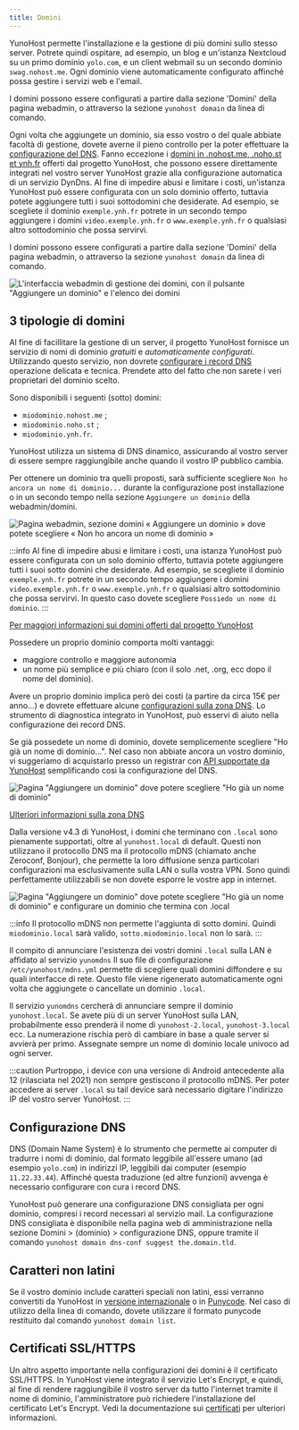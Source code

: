 ```yaml
---
title: Domini
---
```



YunoHost permette l'installazione e la gestione di più domini sullo stesso server. Potrete quindi ospitare, ad esempio, un blog e un'istanza Nextcloud su un primo dominio `yolo.com`, e un client webmail su un secondo dominio `swag.nohost.me`. Ogni dominio viene automaticamente configurato affinché possa gestire i servizi web e l'email.

I domini possono essere configurati a partire dalla sezione 'Domini' della pagina webadmin, o attraverso la sezione `yunohost domain` da linea di comando.

Ogni volta che aggiungete un dominio, sia esso vostro o del quale abbiate facoltà di gestione, dovete averne il pieno controllo per la poter effettuare la [configurazione del DNS](/install/post_install/dns_config). Fanno eccezione i [domini in .nohost.me, .noho.st et ynh.fr](/admin/tutorials/domains/dns_nohost_me) offerti dal progetto YunoHost, che possono essere direttamente integrati nel vostro server YunoHost grazie alla configurazione automatica di un servizio DynDns. Al fine di impedire abusi e limitare i costi, un'istanza YunoHost può essere configurata con un solo dominio offerto, tuttavia potete aggiungere tutti i suoi sottodomini che desiderate. Ad esempio, se scegliete il dominio `exemple.ynh.fr` potrete in un secondo tempo aggiungere i domini `video.exemple.ynh.fr` o `www.exemple.ynh.fr` o qualsiasi altro sottodominio che possa servirvi.

I domini possono essere configurati a partire dalla sezione 'Domini' della pagina webadmin, o attraverso la sezione `yunohost domain` da linea di comando.

![L'interfaccia webadmin di gestione dei domini, con il pulsante "Aggiungere un dominio" e l'elenco dei domini](/img/webadmin/webadmin_domain.png)

## 3 tipologie di domini

<Tabs>
<TabItem value="nohost" label="Yunohost's domains (the free and easy way)">

Al fine di facillitare la gestione di un server, il progetto YunoHost fornisce un servizio di nomi di dominio *gratuiti* e *automaticamente configurati*. Utilizzando questo servizio, non dovrete [configurare i record DNS](/install/post_install/dns_config) operazione delicata e tecnica. Prendete atto del fatto che non sarete i veri proprietari del dominio scelto.

Sono disponibili i seguenti (sotto) domini:

- `miodominio.nohost.me` ;
- `miodominio.noho.st` ;
- `miodominio.ynh.fr`.

YunoHost utilizza un sistema di DNS dinamico, assicurando al vostro server di essere sempre raggiungibile anche quando il vostro IP pubblico cambia.

Per ottenere un dominio tra quelli proposti, sarà sufficiente scegliere `Non ho ancora un nome di dominio...` durante la configurazione post installazione o in un secondo tempo nella sezione `Aggiungere un dominio` della webadmin/domini.

![Pagina webadmin, sezione domini « Aggiungere un dominio » dove potete scegliere « Non ho ancora un nome di dominio »](/img/webadmin/webadmin_dyndns.png)

:::info
Al fine di impedire abusi e limitare i costi, una istanza YunoHost può essere configurata con un solo dominio offerto, tuttavia potete aggiungere tutti i suoi sotto domini che desiderate. Ad esempio, se scegliete il dominio `exemple.ynh.fr` potrete in un secondo tempo aggiungere i domini `video.exemple.ynh.fr` o `www.exemple.ynh.fr` o qualsiasi altro sottodominio che possa servirvi. In questo caso dovete scegliere `Possiedo un nome di dominio`.
:::

[Per maggiori informazioni sui domini offerti dal progetto YunoHost](/admin/tutorials/domains/dns_nohost_me)

</TabItem>
<TabItem value="own" label="Your own domains">

Possedere un proprio dominio comporta molti vantaggi:

- maggiore controllo e maggiore autonomia
- un nome più semplice e più chiaro (con il solo .net, .org, ecc dopo il nome del dominio).

Avere un proprio dominio implica però dei costi (a partire da circa 15€ per anno...) e dovrete effettuare alcune [configurazioni sulla zona DNS](/install/post_install/dns_config). Lo strumento di diagnostica integrato in YunoHost, può esservi di aiuto nella configurazione dei record DNS.

Se già possedete un nome di dominio, dovete semplicemente scegliere "Ho già un nome di dominio…". Nel caso non abbiate ancora un vostro dominio, vi suggeriamo di acquistarlo presso un registrar con [API supportate da YunoHost](/install/providers/registrar/) semplificando così la configurazione del DNS.

![Pagina "Aggiungere un dominio" dove potere scegliere "Ho già un nome di dominio"](/img/webadmin/webadmin_domain_owndomain.png)

[Ulteriori informazioni sulla zona DNS](/install/post_install/dns_config)

</TabItem>
<TabItem value="local" label="Local domains (only reachable in your local network)">

Dalla versione v4.3 di YunoHost, i domini che terminano con `.local` sono pienamente supportati, oltre al `yunohost.local` di default.
Questi non utilizzano il protocollo DNS ma il protocollo mDNS (chiamato anche Zeroconf, Bonjour), che permette la loro diffusione senza particolari configurazioni ma esclusivamente sulla LAN o sulla vostra VPN.
Sono quindi perfettamente utilizzabili se non dovete esporre le vostre app in internet.

![Pagina "Aggiungere un dominio" dove potete scegliere "Ho già un nome di dominio" e configurare un dominio che termina con .local](/img/webadmin/webadmin_domain_local.png)

:::info
Il protocollo mDNS non permette l'aggiunta di sotto domini. Quindi `miodominio.local` sarà valido, `sotto.miodominio.local` non lo sarà.
:::

Il compito di annunciare l'esistenza dei vostri domini `.local` sulla LAN è affidato al servizio `yunomdns`
Il suo file di configurazione `/etc/yunohost/mdns.yml` permette di scegliere quali domini diffondere e su quali interfacce di rete.
Questo file viene rigenerato automaticamente ogni volta che aggiungete o cancellate un dominio `.local`.

Il servizio `yunomdns` cercherà di annunciare sempre il dominio `yunohost.local`. Se avete più di un server YunoHost sulla LAN, probabilmente esso prenderà il nome di `yunohost-2.local`, `yunohost-3.local` ecc.
La numerazione rischia però di cambiare in base a quale server si avvierà per primo. Assegnate sempre un nome di dominio locale univoco ad ogni server.

:::caution
Purtroppo, i device con una versione di Android antecedente alla 12 (rilasciata nel 2021) non sempre gestiscono il protocollo mDNS.
Per poter accedere ai server `.local` su tail device sarà necessario digitare l'indirizzo IP del vostro server YunoHost.
:::

</TabItem>
</Tabs>

## Configurazione DNS

DNS (Domain Name System) è lo strumento che permette ai computer di tradurre i nomi di dominio, dal formato leggibile all'essere umano (ad esempio `yolo.com`) in indirizzi IP, leggibili dai computer (esempio `11.22.33.44`). Affinché questa traduzione (ed altre funzioni) avvenga è necessario configurare con cura i record DNS.

YunoHost può generare una configurazione DNS consigliata per ogni dominio, compresi i record necessari al servizio mail. La configurazione DNS consigliata è disponibile nella pagina web di amministrazione nella sezione Domini > (dominio) > configurazione DNS, oppure tramite il comando `yunohost domain dns-conf suggest the.domain.tld`.

## Caratteri non latini

Se il vostro dominio include caratteri speciali non latini, essi verranno convertiti da YunoHost in [versione internazionale](https://en.wikipedia.org/wiki/Internationalized_domain_name) o in [Punycode](https://en.wikipedia.org/wiki/Punycode). Nel caso di utilizzo della linea di comando, dovete utilizzare il formato punycode restituito dal comando `yunohost domain list`.

## Certificati SSL/HTTPS

Un altro aspetto importante nella configurazioni dei domini è il certificato SSL/HTTPS. In YunoHost viene integrato il servizio Let's Encrypt, e quindi, al fine di rendere raggiungibile il vostro server da tutto l'internet tramite il nome  di dominio, l'amministratore può richiedere l'installazione del certificato Let's Encrypt. Vedi la documentazione sui [certificati](/admin/domains/certificate) per ulteriori informazioni.
